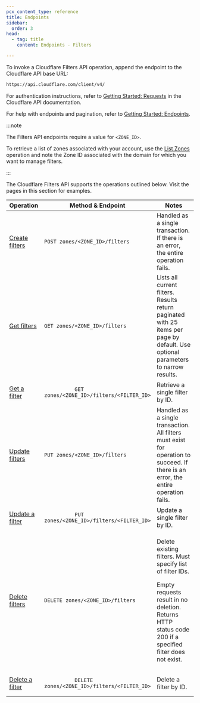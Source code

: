 ```yaml
---
pcx_content_type: reference
title: Endpoints
sidebar:
  order: 3
head:
  - tag: title
    content: Endpoints - Filters

---
```




To invoke a Cloudflare Filters API operation, append the endpoint to the Cloudflare API base URL:

```txt
https://api.cloudflare.com/client/v4/
```

For authentication instructions, refer to [Getting Started: Requests](/fundamentals/api/) in the Cloudflare API documentation.

For help with endpoints and pagination, refer to [Getting Started: Endpoints](/fundamentals/api/).

:::note


The Filters API endpoints require a value for `<ZONE_ID>`.

To retrieve a list of zones associated with your account, use the [List Zones](/api/resources/zones/methods/list/) operation and note the Zone ID associated with the domain for which you want to manage filters.


:::

The Cloudflare Filters API supports the operations outlined below. Visit the pages in this section for examples.



<table style="table-layout:fixed; width:100%">
  <thead>
    <tr>
      <th style="width: 20%">Operation</th>
      <th>Method & Endpoint</th>
      <th style="width: 30%">Notes</th>
    </tr>
  </thead>
  <tbody>
    <tr>
      <td>
        <a href="/api/resources/filters/methods/create/">Create filters</a>
      </td>
      <td>
        <code class="InlineCode">POST zones/&lt;ZONE_ID&gt;/filters</code>
      </td>
      <td>Handled as a single transaction. If there is an error, the entire operation fails.</td>
    </tr>
    <tr>
      <td>
        <a href="/api/resources/filters/methods/list/">Get filters</a>
      </td>
      <td>
        <code class="InlineCode">GET zones/&lt;ZONE_ID&gt;/filters</code>
      </td>
      <td>
        Lists all current filters. Results return paginated with 25 items per page by default. Use
        optional parameters to narrow results.
      </td>
    </tr>
    <tr>
      <td>
        <a href="/api/resources/filters/methods/get/">Get a filter</a>
      </td>
      <td>
        <code class="InlineCode">
          GET zones/&lt;ZONE_ID&gt;/filters/&lt;FILTER_ID&gt;
        </code>
      </td>
      <td>Retrieve a single filter by ID.</td>
    </tr>
    <tr>
      <td>
        <a href="/api/resources/filters/methods/bulk_update/">Update filters</a>
      </td>
      <td>
        <code class="InlineCode">PUT zones/&lt;ZONE_ID&gt;/filters</code>
      </td>
      <td>
        Handled as a single transaction. All filters must exist for operation to succeed. If there
        is an error, the entire operation fails.
      </td>
    </tr>
    <tr>
      <td>
        <a href="/api/resources/filters/methods/update/">Update a filter</a>
      </td>
      <td>
        <code class="InlineCode">
          PUT zones/&lt;ZONE_ID&gt;/filters/&lt;FILTER_ID&gt;
        </code>
      </td>
      <td>Update a single filter by ID.</td>
    </tr>
    <tr>
      <td>
        <a href="/api/resources/filters/methods/bulk_delete/">Delete filters</a>
      </td>
      <td>
        <code class="InlineCode">DELETE zones/&lt;ZONE_ID&gt;/filters</code>
      </td>
      <td>
        <p>Delete existing filters. Must specify list of filter IDs.</p>
        <p>
          Empty requests result in no deletion. Returns HTTP status code 200 if a specified filter
          does not exist.
        </p>
      </td>
    </tr>
    <tr>
      <td>
        <a href="/api/resources/filters/methods/delete/">Delete a filter</a>
      </td>
      <td>
        <code class="InlineCode">
          DELETE zones/&lt;ZONE_ID&gt;/filters/&lt;FILTER_ID&gt;
        </code>
      </td>
      <td>Delete a filter by ID.</td>
    </tr>
  </tbody>
</table>
